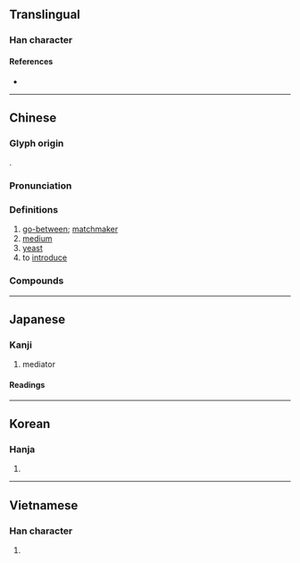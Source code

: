 {{character info/new}}
==Translingual==

===Han character===
{{Han char|rn=38|rad=女|as=09|sn=12|four=44494|canj=VTMD|ids=⿰女某}}

====References====
* {{Han ref|kx=0266.370|dkj=06498|dj=0533.380|hdz=21063.130|uh=5A92|ud=23186|bh=B443|bd=46147}}

----

==Chinese==
{{zh-forms}}

===Glyph origin===
{{Han etym}}
{{Han compound|女|某|ls=psc|c1=s|c2=p|t1=woman}}.

===Pronunciation===
{{zh-pron
|m=méi
|c=mui4
|h=pfs=mòi
|md=muòi
|mn=qz,tw,xm:mûi/zz:bôe/kh:môe/qz:m̂/tp,xm:hm̂/zz:bûn
|mn_note=môe/m̂/hm̂/bûn - vernacular; mûi/bôe - literary
|w=3me
|mc=y
|oc=y
|cat=n
}}

===Definitions===
{{zh-hanzi}}

# [[go-between]]; [[matchmaker]]
# [[medium]]
# [[yeast]]
# to [[introduce]]

===Compounds===
{{zh-der|三媒六證|媒譖|作媒|互動媒體|保媒|媒頭|媒兒|多媒體卡|待媒|女媒|媒妁|大眾媒介|媒材|平面媒體|廣告媒體|媒氏|大媒|官媒|三媒六聘|媒孽|媒體造勢|媒質|媒染劑|媒怨|媒婆|媒介體|媒介|媒人|央媒|冷媒|媒人嘴|媒錢|多媒體|傳播媒體|傳媒|媒體|媒妁之言|明媒正娶|水媒花|憑媒說合|新聞媒介|教育媒體|溶媒|明媒正配|瘧媒蚊|病媒蚊|病媒|男媒女妁|獸媒花|梯媒|行媒|觸媒|龍媒|電子媒體|鴆媒|靈媒|鳥媒花|雉媒|自媒|良媒|超媒體|謝媒錢|說媒|風媒花|蟲媒花|落花媒人}}

----

==Japanese==

===Kanji===
{{ja-kanji|grade=c|rs=女09}}

# mediator

====Readings====
{{ja-readings
|goon=まい
|kanon=ばい
|on=ぼう
|kun=なこうど-, なかだち-
}}

----

==Korean==

===Hanja===
{{ko-hanja|hangeul=매|rv=mae|mr=mae}}

# {{defn|lang=ko|sort=女09}}

----

==Vietnamese==

===Han character===
{{vi-hantu|[[môi]], [[mối]], [[mồi]], [[mụ]], [[mai]]|rs=女09}}

# {{defn|lang=vi|sort=女09}}